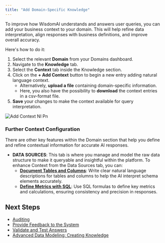 ```yaml
---
title: "Add Domain-Specific Knowledge"
---
```


To improve how WisdomAI understands and answers user queries, you can add your business context to your domain. This will help refine data interpretation, align responses with business definitions, and improve overall accuracy.

Here's how to do it:

1. Select the relevant **Domain** from your Domains dashboard.
2. Navigate to the **Knowledge** tab.
3. Select the **Context** tab inside the Knowledge section.
4. Click on the **\+ Add Context** button to begin a new entry adding natural language context.
   - Alternatively, **upload a file** containing domain-specific information.
   - Here, you also have the possibility to **download** the context entries in a csv-format file.
5. **Save** your changes to make the context available for query interpretation.

![Add Context Nl Pn](/images/add-context-nl.png)

### Further Context Configuration

There are other key features within the Domain section that help you define and refine contextual information for accurate AI responses.

- **DATA SOURCES**: This tab is where you manage and model the raw data structure to make it queryable and insightful within the platform. To enhance Context from the Data Sources tab, you can:
  - [**Document Tables and Columns**](/setting-up-wisdom-ai/document-tables-and-columns): Write clear natural language descriptions for tables and columns to help the AI interpret schema elements accurately.
  - [**Define Metrics with SQL**](/improve-wisdom-ai-responses/how-to-create-metrics): Use SQL formulas to define key metrics and calculations, ensuring consistency and precision in responses.

## **Next Steps**

- [Auditing](/using-wisdom-ai-everyday/auditing)
- [Provide Feedback to the System](/setting-up-wisdom-ai/feedback-mechanisms/provide-feedback-to-the-system)
- [Validate and Test Answers](/improve-wisdom-ai-responses/validate-and-test-answers)
- [Advanced Data Modeling: Creating Knowledge](/setting-up-wisdom-ai/advanced-data-modeling-creating-knowledge)
